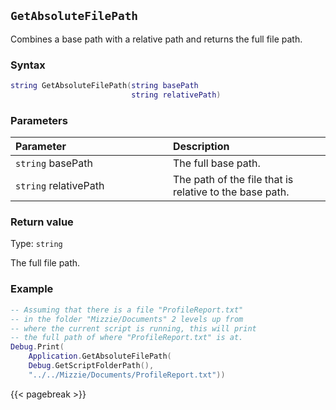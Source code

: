 
## `GetAbsoluteFilePath`

Combines a base path\index{Filepaths!getting absolute path} with a relative path and returns the full file path.

### Syntax {-}

``` .lua
string GetAbsoluteFilePath(string basePath
                           string relativePath)
```

### Parameters {-}

**Parameter** | **Description**
| :-- | :-- |
| `string` basePath | The full base path. |
| `string` relativePath | The path of the file that is relative to the base path. |

### Return value {-}

Type: `string`

The full file path.

### Example\index{Examples!getting file paths} {-}

``` .lua
-- Assuming that there is a file "ProfileReport.txt"
-- in the folder "Mizzie/Documents" 2 levels up from
-- where the current script is running, this will print
-- the full path of where "ProfileReport.txt" is at.
Debug.Print(
    Application.GetAbsoluteFilePath(
    Debug.GetScriptFolderPath(),
    "../../Mizzie/Documents/ProfileReport.txt"))
```

{{< pagebreak >}}
